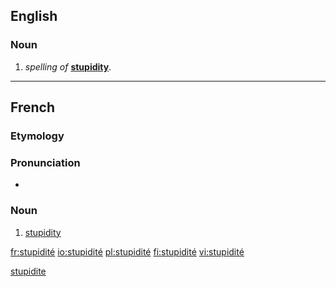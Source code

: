 ==English==
{{rfv|lang=en}}
===Noun===
{{en-noun|?}}

# {{rare}} ''{{l|en|Frenchified}} spelling of'' '''[[stupidity]]'''.

[[Category:English terms spelled with É|stupidite]]
----

==French==

===Etymology===
{{etyl|la|fr}} {{term|stupiditas|lang=la}}

===Pronunciation===
* {{IPA|/sty.pi.di.te/|lang=fr}}

===Noun===
{{fr-noun|f}}

# [[stupidity]]

[[fr:stupidité]]
[[io:stupidité]]
[[pl:stupidité]]
[[fi:stupidité]]
[[vi:stupidité]]